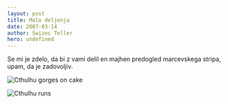 ```yaml
---
layout: post
title: Malo deljenja
date: 2007-03-14
author: Swizec Teller
hero: undefined
---
```


Se mi je zdelo, da bi z vami delil en majhen predogled marcevskega stripa, upam, da je zadovoljiv.

![Cthulhu gorges on cake](/includes/editor_upload/Image/sneeks/peak1.png "Cthulhu gorges on cake")

![Cthulhu runs](/includes/editor_upload/Image/sneeks/peak2.png "Cthulhu runs")
